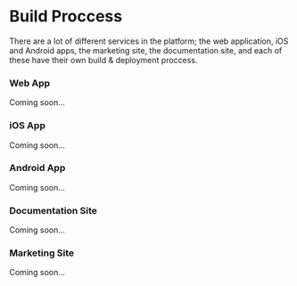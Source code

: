 <Meta title='Wiki/Build Process' />

# Build Proccess

There are a lot of different services in the platform; the web application, iOS and Android apps, the marketing site, the documentation site, and each of these have their own build & deployment proccess.

### Web App

Coming soon...

### iOS App

Coming soon...

### Android App

Coming soon...

### Documentation Site

Coming soon...

### Marketing Site

Coming soon...
